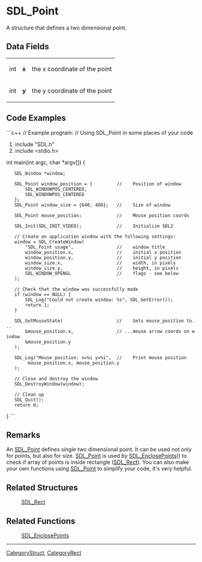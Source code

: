 <!-- pragma section-numbers off -->
<!-- pragma disable-camelcase -->

= SDL_Point =
A structure that defines a two dimensional point.


== Data Fields ==
{|
|int
|'''x'''
|the x coordinate of the point
|-
|int
|'''y'''
|the y coordinate of the point
|}

== Code Examples ==
```c++
// Example program:
// Using SDL_Point in some places of your code

#include "SDL.h"
#include <stdio.h>

int main(int argc, char *argv[]) {

    SDL_Window *window;

    SDL_Point window_position = {         //    Position of window
        SDL_WINDOWPOS_CENTERED,
        SDL_WINDOWPOS_CENTERED
    };
    SDL_Point window_size = {640, 480};   //    Size of window

    SDL_Point mouse_position;             //    Mouse position coords

    SDL_Init(SDL_INIT_VIDEO);             //    Initialize SDL2

    // Create an application window with the following settings:
    window = SDL_CreateWindow( 
        "SDL_Point usage",                //    window title
        window_position.x,                //    initial x position
        window_position.y,                //    initial y position
        window_size.x,                    //    width, in pixels
        window_size.y,                    //    height, in pixels
        SDL_WINDOW_OPENGL                 //    flags - see below
    );

    // Check that the window was successfully made
    if (window == NULL) {
        SDL_Log("Could not create window: %s", SDL_GetError());
        return 1;
    }

    SDL_GetMouseState(                    //    Sets mouse_position to...
        &mouse_position.x,                // ...mouse arrow coords on window
        &mouse_position.y
    );

    SDL_Log("Mouse position: x=%i y=%i",  //    Print mouse position
         mouse_position.x, mouse_position.y
    );

    // Close and destroy the window
    SDL_DestroyWindow(window); 

    // Clean up
    SDL_Quit();
    return 0; 
}
```

== Remarks ==
An [[SDL_Point]] defines single two dimensional point. It can be used not only for points, but also for size.
[[SDL_Point]] is used by [[SDL_EnclosePoints]]() to check if array of points is inside rectangle ([[SDL_Rect]]).
You can also make your own functions using [[SDL_Point]] to simplify your code, it's very helpful.

== Related Structures ==
:[[SDL_Rect]]

== Related Functions ==
:[[SDL_EnclosePoints]]

----
[[CategoryStruct]], [[CategoryRect]]
